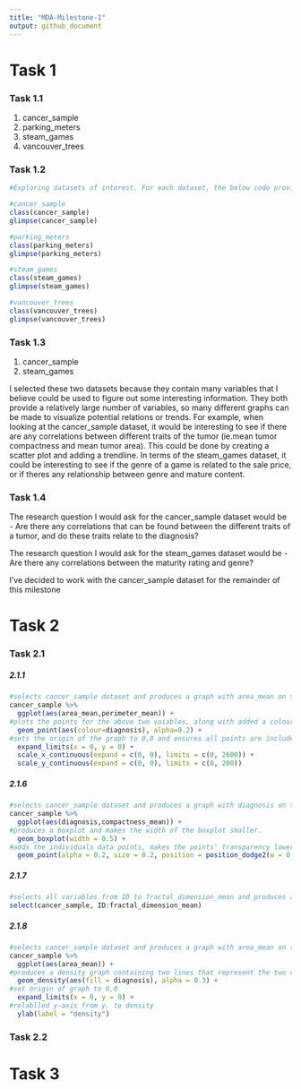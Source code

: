 ```yaml
---
title: "MDA-Milestone-1"
output: github_document
---
```


# Task 1
### Task 1.1
1. cancer_sample
2. parking_meters
3. steam_games
4. vancouver_trees

### Task 1.2
`````r
#Exploring datasets of interest. For each dataset, the below code provides class type, number of rows, number of columns, variable names, and provides information on how data is provided (ie. numeric or characters)

#cancer_sample
class(cancer_sample)
glimpse(cancer_sample)

#parking_meters
class(parking_meters)
glimpse(parking_meters)

#steam_games
class(steam_games)
glimpse(steam_games)

#vancouver_trees
class(vancouver_trees)
glimpse(vancouver_trees)
`````

### Task 1.3
1. cancer_sample
2. steam_games

I selected these two datasets because they contain many variables that I believe could be used to figure out some interesting information. They both provide a relatively large number of variables, so many different graphs can be made to visualize potential relations or trends. For example, when looking at the cancer_sample dataset, it would be interesting to see if there are any correlations between different traits of the tumor (ie.mean tumor compactness and mean tumor area). This could be done by creating a scatter plot and adding a trendline. In terms of the steam_games dataset, it could be interesting to see if the genre of a game is related to the sale price, or if theres any relationship between genre and mature content. 

### Task 1.4
The research question I would ask for the cancer_sample dataset would be - Are there any correlations that can be found between the different traits of a tumor, and do these traits relate to the diagnosis? 

The research question I would ask for the steam_games dataset would be - Are there any correlations between the maturity rating and genre?

I've decided to work with the cancer_sample dataset for the remainder of this milestone

# Task 2
### Task 2.1
##### 2.1.1
`````r
#selects cancer_sample dataset and produces a graph with area_mean on the x-axis and perimeter_mean on the y-axis.
cancer_sample %>%
  ggplot(aes(area_mean,perimeter_mean)) +
#plots the points for the above two vaiables, along with added a colour to the points to differentiate between the diagnosis of the tumor. An alpha of 0.2 was used to be able to see areas of overlap.
  geom_point(aes(colour=diagnosis), alpha=0.2) +
#sets the origin of the graph to 0,0 and ensures all points are included in the plot.
  expand_limits(x = 0, y = 0) +
  scale_x_continuous(expand = c(0, 0), limits = c(0, 2600)) + 
  scale_y_continuous(expand = c(0, 0), limits = c(0, 200))
`````
##### 2.1.6
`````r
#selects cancer_sample dataset and produces a graph with diagnosis on the x-axis and compactness_mean on the y-axis.
cancer_sample %>%
  ggplot(aes(diagnosis,compactness_mean)) +
#produces a boxplot and makes the width of the boxplot smaller.
  geom_boxplot(width = 0.5) +
#adds the individuals data points, makes the points' transparency lower and smaller, and shifts the points horizontally while keeping the vertical position the same.
  geom_point(alpha = 0.2, size = 0.2, position = position_dodge2(w = 0.25))
`````
##### 2.1.7
`````r
#selects all variables from ID to fractal_dimension_mean and produces a new tibble including only this information.
select(cancer_sample, ID:fractal_dimension_mean)
`````
##### 2.1.8
`````r
#selects cancer_sample dataset and produces a graph with area_mean on the x_axis.
cancer_sample %>%
  ggplot(aes(area_mean)) +
#produces a density graph containing two lines that represent the two different types of diagnoses with the area below each line filled. Alpha was used to add transparency to the the colour filled area.
  geom_density(aes(fill = diagnosis), alpha = 0.3) +
#set origin of graph to 0,0
  expand_limits(x = 0, y = 0) +
#relablled y-axis from y, to density
  ylab(label = "density")
`````

### Task 2.2

# Task 3
